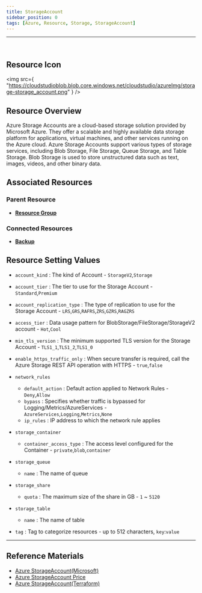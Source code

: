 ```yaml
---
title: StorageAccount
sidebar_position: 0
tags: [Azure, Resource, Storage, StorageAccount]
---
```


<hr />
<br />

## Resource Icon

<img
    src={
        "https://cloudstudioblob.blob.core.windows.net/cloudstudio/azureImg/storage-storage_account.png"
    }
/>

## Resource Overview

Azure Storage Accounts are a cloud-based storage solution provided by Microsoft Azure. 
They offer a scalable and highly available data storage platform for applications, virtual machines, and other services running on the Azure cloud. 
Azure Storage Accounts support various types of storage services, including Blob Storage, File Storage, Queue Storage, and Table Storage. 
Blob Storage is used to store unstructured data such as text, images, videos, and other binary data.

## Associated Resources

### Parent Resource

-   [**Resource Group**](https://docs.cstudio.app/docs/resource/azure/Base/ResourceGroup)

### Connected Resources

-   [**Backup**](https://docs.cstudio.app/docs/resource/azure/RecoveryServices/Backup)

## Resource Setting Values

-   `account_kind` : The kind of Account - `StorageV2`,`Storage`

-   `account_tier` : The tier to use for the Storage Account - `Standard`,`Premium`

-   `account_replication_type` : The type of replication to use for the Storage Account - `LRS`,`GRS`,`RAFRS`,`ZRS`,`GZRS`,`RAGZRS`

-   `access_tier` : Data usage pattern for BlobStorage/FileStorage/StorageV2 account - `Hot`,`Cool`

-   `min_tls_version` : The minimum supported TLS version for the Storage Account - `TLS1_1`,`TLS1_2`,`TLS1_0`

-   `enable_https_traffic_only` : When secure transfer is required, call the Azure Storage REST API operation with HTTPS - `true`,`false`

-   `network_rules`

    -   `default_action` : Default action applied to Network Rules - `Deny`,`Allow`
    -   `bypass` : Specifies whether traffic is bypassed for Logging/Metrics/AzureServices - `AzureServices`,`Logging`,`Metrics`,`None`
    -   `ip_rules` : IP address to which the network rule applies

-   `storage_container`

    -   `container_access_type` : The access level configured for the Container - `private`,`blob`,`container`

-   `storage_queue`

    -   `name` : The name of queue

-   `storage_share`

    -   `quota` : The maximum size of the share in GB - `1` ~ `5120`

-   `storage_table`

    -   `name` : The name of table

-   `tag` : Tag to categorize resources - up to 512 characters, `key`:`value`
---

## Reference Materials

-   [Azure StorageAccount(Microsoft)](https://learn.microsoft.com/en-us/azure/storage/common/storage-account-overview)
-   [Azure StorageAccount Price](https://azure.microsoft.com/en-us/pricing/details/storage/blobs/)
-   [Azure StorageAccount(Terraform)](https://registry.terraform.io/providers/hashicorp/azurerm/latest/docs/resources/storage_account)

